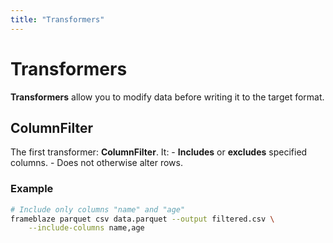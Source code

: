 ```yaml
---
title: "Transformers"
---
```


# Transformers

**Transformers** allow you to modify data before writing it to the target format.

## ColumnFilter

The first transformer: **ColumnFilter**. It:
- **Includes** or **excludes** specified columns.
- Does not otherwise alter rows.

### Example

```bash
# Include only columns "name" and "age"
frameblaze parquet csv data.parquet --output filtered.csv \
    --include-columns name,age
```